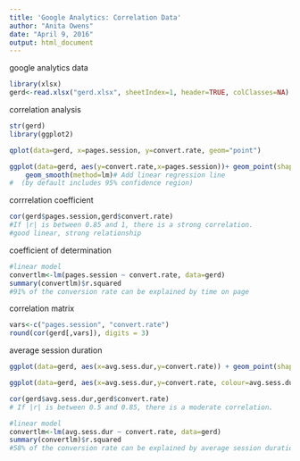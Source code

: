 ```yaml
---
title: 'Google Analytics: Correlation Data'
author: "Anita Owens"
date: "April 9, 2016"
output: html_document
---
```

google analytics data
```r
library(xlsx)
gerd<-read.xlsx("gerd.xlsx", sheetIndex=1, header=TRUE, colClasses=NA)
```
correlation analysis
```r
str(gerd)
library(ggplot2)

qplot(data=gerd, x=pages.session, y=convert.rate, geom="point")

ggplot(data=gerd, aes(y=convert.rate,x=pages.session))+ geom_point(shape=1) +    # Use hollow circles
    geom_smooth(method=lm)# Add linear regression line 
#  (by default includes 95% confidence region)
```
corrrelation coefficient
```r
cor(gerd$pages.session,gerd$convert.rate)
#If |r| is between 0.85 and 1, there is a strong correlation.
#good linear, strong relationship
```
coefficient of determination
```r
#linear model
convertlm<-lm(pages.session ~ convert.rate, data=gerd)
summary(convertlm)$r.squared 
#91% of the conversion rate can be explained by time on page
```
correlation matrix
```r
vars<-c("pages.session", "convert.rate")
round(cor(gerd[,vars]), digits = 3)
```
average session duration
```r
ggplot(data=gerd, aes(x=avg.sess.dur,y=convert.rate)) + geom_point(shape=1) + geom_smooth(method=lm) + scale_fill_gradient( low = "red",high = "yellow")

ggplot(data=gerd, aes(x=avg.sess.dur,y=convert.rate, colour=avg.sess.dur))+ geom_point(shape=1) + geom_smooth(method=lm) + scale_colour_gradientn(colours=rainbow(2)) + ggtitle("The Relationship Between Average\nSession Duration and Conversion Rate") + theme(legend.title = element_text(colour="blue", size=16, face="bold"))

cor(gerd$avg.sess.dur,gerd$convert.rate)
# If |r| is between 0.5 and 0.85, there is a moderate correlation. 

#linear model
convertlm<-lm(avg.sess.dur ~ convert.rate, data=gerd)
summary(convertlm)$r.squared 
#58% of the conversion rate can be explained by average session duration

```

